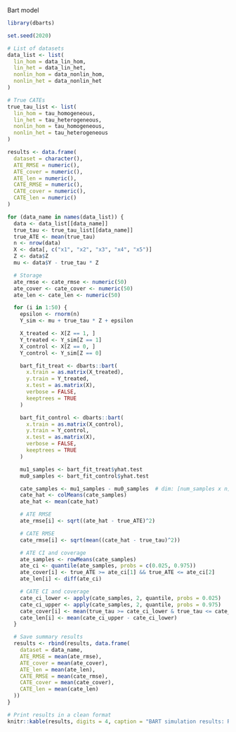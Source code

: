 Bart model

```r
library(dbarts)

set.seed(2020)

# List of datasets
data_list <- list(
  lin_hom = data_lin_hom,
  lin_het = data_lin_het,
  nonlin_hom = data_nonlin_hom,
  nonlin_het = data_nonlin_het
)

# True CATEs
true_tau_list <- list(
  lin_hom = tau_homogeneous,
  lin_het = tau_heterogeneous,
  nonlin_hom = tau_homogeneous,
  nonlin_het = tau_heterogeneous
)

results <- data.frame(
  dataset = character(),
  ATE_RMSE = numeric(),
  ATE_cover = numeric(),
  ATE_len = numeric(),
  CATE_RMSE = numeric(),
  CATE_cover = numeric(),
  CATE_len = numeric()
)

for (data_name in names(data_list)) {
  data <- data_list[[data_name]]
  true_tau <- true_tau_list[[data_name]]
  true_ATE <- mean(true_tau)
  n <- nrow(data)
  X <- data[, c("x1", "x2", "x3", "x4", "x5")]
  Z <- data$Z
  mu <- data$Y - true_tau * Z

  # Storage
  ate_rmse <- cate_rmse <- numeric(50)
  ate_cover <- cate_cover <- numeric(50)
  ate_len <- cate_len <- numeric(50)

  for (i in 1:50) {
    epsilon <- rnorm(n)
    Y_sim <- mu + true_tau * Z + epsilon

    X_treated <- X[Z == 1, ]
    Y_treated <- Y_sim[Z == 1]
    X_control <- X[Z == 0, ]
    Y_control <- Y_sim[Z == 0]

    bart_fit_treat <- dbarts::bart(
      x.train = as.matrix(X_treated),
      y.train = Y_treated,
      x.test = as.matrix(X),
      verbose = FALSE,
      keeptrees = TRUE
    )

    bart_fit_control <- dbarts::bart(
      x.train = as.matrix(X_control),
      y.train = Y_control,
      x.test = as.matrix(X),
      verbose = FALSE,
      keeptrees = TRUE
    )

    mu1_samples <- bart_fit_treat$yhat.test
    mu0_samples <- bart_fit_control$yhat.test

    cate_samples <- mu1_samples - mu0_samples  # dim: [num_samples x n]
    cate_hat <- colMeans(cate_samples)
    ate_hat <- mean(cate_hat)

    # ATE RMSE
    ate_rmse[i] <- sqrt((ate_hat - true_ATE)^2)

    # CATE RMSE
    cate_rmse[i] <- sqrt(mean((cate_hat - true_tau)^2))

    # ATE CI and coverage
    ate_samples <- rowMeans(cate_samples)
    ate_ci <- quantile(ate_samples, probs = c(0.025, 0.975))
    ate_cover[i] <- true_ATE >= ate_ci[1] && true_ATE <= ate_ci[2]
    ate_len[i] <- diff(ate_ci)

    # CATE CI and coverage
    cate_ci_lower <- apply(cate_samples, 2, quantile, probs = 0.025)
    cate_ci_upper <- apply(cate_samples, 2, quantile, probs = 0.975)
    cate_cover[i] <- mean(true_tau >= cate_ci_lower & true_tau <= cate_ci_upper)
    cate_len[i] <- mean(cate_ci_upper - cate_ci_lower)
  }

  # Save summary results
  results <- rbind(results, data.frame(
    dataset = data_name,
    ATE_RMSE = mean(ate_rmse),
    ATE_cover = mean(ate_cover),
    ATE_len = mean(ate_len),
    CATE_RMSE = mean(cate_rmse),
    CATE_cover = mean(cate_cover),
    CATE_len = mean(cate_len)
  ))
}

# Print results in a clean format
knitr::kable(results, digits = 4, caption = "BART simulation results: RMSE, coverage, and interval length for ATE and CATE.")
```